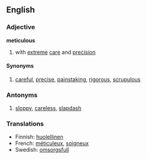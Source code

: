 ==English==
===Adjective===
'''meticulous'''
# with [[extreme]] [[care]] and [[precision]]

====Synonyms====
# [[careful]], [[precise]], [[painstaking]], [[rigorous]], [[scrupulous]]

===Antonyms===
# [[sloppy]], [[careless]], [[slapdash]]

=== Translations ===
*Finnish: [[huolellinen]]
*French: [[méticuleux]], [[soigneux]]
*Swedish: [[omsorgsfull]]